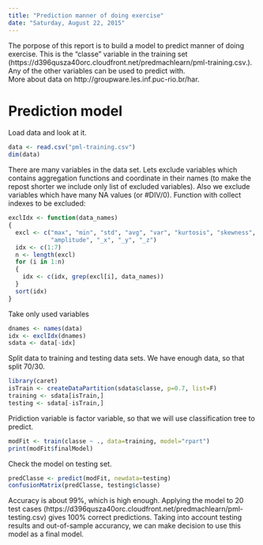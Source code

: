 ```yaml
---
title: "Prediction manner of doing exercise"
date: "Saturday, August 22, 2015"
---
```


The porpose of this report is to build a model to predict manner of doing exercise. This is the "classe" variable in the training set (https://d396qusza40orc.cloudfront.net/predmachlearn/pml-training.csv.). Any of the other variables can be used to predict with.  
More about data on http://groupware.les.inf.puc-rio.br/har.

# Prediction model

Load data and look at it.
```r
data <- read.csv("pml-training.csv")
dim(data)
```
There are many variables in the data set. Lets exclude variables which contains aggregation functions and coordinate in their names (to make the repost shorter we include only list of excluded variables). Also we exclude variables which have many NA values (or #DIV/0). Function with collect indexes to be excluded:
```r
exclIdx <- function(data_names)
{
  excl <- c("max", "min", "std", "avg", "var", "kurtosis", "skewness", 
            "amplitude", "_x", "_y", "_z")
  idx <- c(1:7)
  n <- length(excl)
  for (i in 1:n)
  {
    idx <- c(idx, grep(excl[i], data_names))
  }
  sort(idx)
}
```

Take only used variables
```r
dnames <- names(data)
idx <- exclIdx(dnames)
sdata <- data[-idx]
```

Split data to training and testing data sets. We have enough data, so that split 70/30.
```r
library(caret)
isTrain <- createDataPartition(sdata$classe, p=0.7, list=F)
training <- sdata[isTrain,]
testing <- sdata[-isTrain,]
```

Pridiction variable is factor variable, so that we will use classification tree to predict.
```r
modFit <- train(classe ~ ., data=training, model="rpart")
print(modFit$finalModel)
```

Check the model on testing set.
```r
predClasse <- predict(modFit, newdata=testing)
confusionMatrix(predClasse, testing$classe)
```

Accuracy is about 99%, which is high enough. Applying the model to 20 test cases (https://d396qusza40orc.cloudfront.net/predmachlearn/pml-testing.csv) gives 100% correct predictions. Taking into account testing results and out-of-sample accurancy, we can make decision to use this model as a final model.
